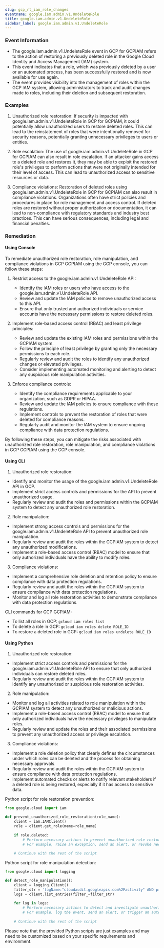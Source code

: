 ```yaml
--- 
slug: gcp_rt_iam_role_changes
eventname: google.iam.admin.v1.UndeleteRole
title: google.iam.admin.v1.UndeleteRole
sidebar_label: google.iam.admin.v1.UndeleteRole
---
```

                       
### Event Information

- The google.iam.admin.v1.UndeleteRole event in GCP for GCPIAM refers to the action of restoring a previously deleted role in the Google Cloud Identity and Access Management (IAM) system.
- This event indicates that a role, which was previously deleted by a user or an automated process, has been successfully restored and is now available for use again.
- The event provides visibility into the management of roles within the GCP IAM system, allowing administrators to track and audit changes made to roles, including their deletion and subsequent restoration.


### Examples

1. Unauthorized role restoration: If security is impacted with google.iam.admin.v1.UndeleteRole in GCP for GCPIAM, it could potentially allow unauthorized users to restore deleted roles. This can lead to the reinstatement of roles that were intentionally removed for security reasons, potentially granting unnecessary privileges to users or entities.

2. Role escalation: The use of google.iam.admin.v1.UndeleteRole in GCP for GCPIAM can also result in role escalation. If an attacker gains access to a deleted role and restores it, they may be able to exploit the restored role's privileges to perform actions that were not originally intended for their level of access. This can lead to unauthorized access to sensitive resources or data.

3. Compliance violations: Restoration of deleted roles using google.iam.admin.v1.UndeleteRole in GCP for GCPIAM can also result in compliance violations. Organizations often have strict policies and procedures in place for role management and access control. If deleted roles are restored without proper authorization or documentation, it can lead to non-compliance with regulatory standards and industry best practices. This can have serious consequences, including legal and financial penalties.

### Remediation

#### Using Console

To remediate unauthorized role restoration, role manipulation, and compliance violations in GCP GCPIAM using the GCP console, you can follow these steps:

1. Restrict access to the google.iam.admin.v1.UndeleteRole API:
   - Identify the IAM roles or users who have access to the google.iam.admin.v1.UndeleteRole API.
   - Review and update the IAM policies to remove unauthorized access to this API.
   - Ensure that only trusted and authorized individuals or service accounts have the necessary permissions to restore deleted roles.

2. Implement role-based access control (RBAC) and least privilege principles:
   - Review and update the existing IAM roles and permissions within the GCPIAM system.
   - Follow the principle of least privilege by granting only the necessary permissions to each role.
   - Regularly review and audit the roles to identify any unauthorized changes or elevated privileges.
   - Consider implementing automated monitoring and alerting to detect any suspicious role manipulation activities.

3. Enforce compliance controls:
   - Identify the compliance requirements applicable to your organization, such as GDPR or HIPAA.
   - Review and update the IAM policies to ensure compliance with these regulations.
   - Implement controls to prevent the restoration of roles that were deleted for compliance reasons.
   - Regularly audit and monitor the IAM system to ensure ongoing compliance with data protection regulations.

By following these steps, you can mitigate the risks associated with unauthorized role restoration, role manipulation, and compliance violations in GCP GCPIAM using the GCP console.

#### Using CLI

1. Unauthorized role restoration:
- Identify and monitor the usage of the google.iam.admin.v1.UndeleteRole API in GCP.
- Implement strict access controls and permissions for the API to prevent unauthorized usage.
- Regularly review and audit the roles and permissions within the GCPIAM system to detect any unauthorized role restoration.

2. Role manipulation:
- Implement strong access controls and permissions for the google.iam.admin.v1.UndeleteRole API to prevent unauthorized role manipulation.
- Regularly review and audit the roles within the GCPIAM system to detect any unauthorized modifications.
- Implement a role-based access control (RBAC) model to ensure that only authorized individuals have the ability to modify roles.

3. Compliance violations:
- Implement a comprehensive role deletion and retention policy to ensure compliance with data protection regulations.
- Regularly review and audit the roles within the GCPIAM system to ensure compliance with data protection regulations.
- Monitor and log all role restoration activities to demonstrate compliance with data protection regulations. 

CLI commands for GCP GCPIAM:
- To list all roles in GCP: `gcloud iam roles list`
- To delete a role in GCP: `gcloud iam roles delete ROLE_ID`
- To restore a deleted role in GCP: `gcloud iam roles undelete ROLE_ID`

#### Using Python

1. Unauthorized role restoration:
- Implement strict access controls and permissions for the google.iam.admin.v1.UndeleteRole API to ensure that only authorized individuals can restore deleted roles.
- Regularly review and audit the roles within the GCPIAM system to identify any unauthorized or suspicious role restoration activities.

2. Role manipulation:
- Monitor and log all activities related to role manipulation within the GCPIAM system to detect any unauthorized or malicious actions.
- Implement a role-based access control (RBAC) model to ensure that only authorized individuals have the necessary privileges to manipulate roles.
- Regularly review and update the roles and their associated permissions to prevent any unauthorized access or privilege escalation.

3. Compliance violations:
- Implement a role deletion policy that clearly defines the circumstances under which roles can be deleted and the process for obtaining necessary approvals.
- Regularly review and audit the roles within the GCPIAM system to ensure compliance with data protection regulations.
- Implement automated checks or alerts to notify relevant stakeholders if a deleted role is being restored, especially if it has access to sensitive data. 

Python script for role restoration prevention:
```python
from google.cloud import iam

def prevent_unauthorized_role_restoration(role_name):
    client = iam.IAMClient()
    role = client.get_role(name=role_name)
    
    if role.deleted:
        # Perform necessary actions to prevent unauthorized role restoration
        # For example, raise an exception, send an alert, or revoke necessary permissions
    
    # Continue with the rest of the script
```

Python script for role manipulation detection:
```python
from google.cloud import logging

def detect_role_manipulation():
    client = logging.Client()
    filter_str = 'logName:"cloudaudit.googleapis.com%2Factivity" AND protoPayload.methodName:"google.iam.admin.v1.UndeleteRole"'
    logs = client.list_entries(filter_=filter_str)
    
    for log in logs:
        # Perform necessary actions to detect and investigate unauthorized role manipulation
        # For example, log the event, send an alert, or trigger an automated response
    
    # Continue with the rest of the script
```

Please note that the provided Python scripts are just examples and may need to be customized based on your specific requirements and environment.


 